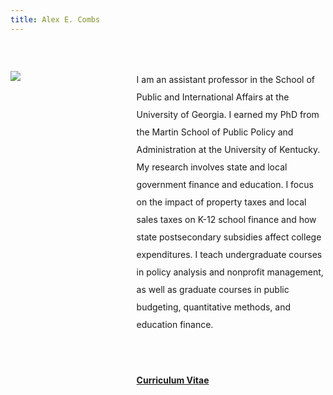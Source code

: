 ```yaml
---
title: Alex E. Combs
---
```


```{=html}
<style>
.column-left{
  float: left;
  width: 33%;
  text-align: left;
}
.column-right{
  float: right;
  width: 60%;
  text-align: left;
  line-height: 2
}
</style>
```
::: column-left
<br>

![](static-files/Combs.jpg)
:::

<br>

::: column-right

I am an assistant professor in the School of Public and International Affairs at the University of Georgia. I earned my PhD from the Martin School of Public Policy and Administration at the University of Kentucky. My research involves state and local government finance and education. I focus on the impact of property taxes and local sales taxes on K-12 school finance and how state postsecondary subsidies affect college expenditures. I teach undergraduate courses in policy analysis and nonprofit management, as well as graduate courses in public budgeting, quantitative methods, and education finance.

<br>

#### [Curriculum Vitae](CV_Combs.pdf)
:::
